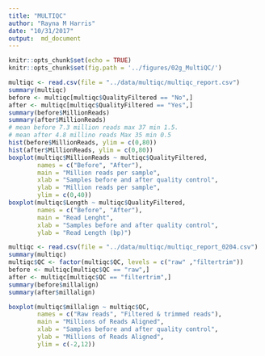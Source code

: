 ```yaml
---
title: "MULTIQC"
author: "Rayna M Harris"
date: "10/31/2017"
output:  md_document
---
```


```r
knitr::opts_chunk$set(echo = TRUE)
knitr::opts_chunk$set(fig.path = '../figures/02g_MultiQC/')
```


```r
multiqc <- read.csv(file = "../data/multiqc/multiqc_report.csv")
summary(multiqc)
before <- multiqc[multiqc$QualityFiltered == "No",]
after <- multiqc[multiqc$QualityFiltered == "Yes",]
summary(before$MillionReads)
summary(after$MillionReads)
# mean before 7.3 million reads max 37 min 1.5. 
# mean after 4.8 millino reads Max 35 min 0.5
hist(before$MillionReads, ylim = c(0,80))
hist(after$MillionReads, ylim = c(0,80))
boxplot(multiqc$MillionReads ~ multiqc$QualityFiltered,
        names = c("Before", "After"),
        main = "Million reads per sample",
        xlab = "Samples before and after quality control",
        ylab = "Million reads per sample",
        ylim = c(0,40))
boxplot(multiqc$Length ~ multiqc$QualityFiltered,
        names = c("Before", "After"),
        main = "Read Lenght",
        xlab = "Samples before and after quality control",
        ylab = "Read Length (bp)")

multiqc <- read.csv(file = "../data/multiqc/multiqc_report_0204.csv")
summary(multiqc)
multiqc$QC <- factor(multiqc$QC, levels = c("raw" ,"filtertrim"))
before <- multiqc[multiqc$QC == "raw",]
after <- multiqc[multiqc$QC == "filtertrim",]
summary(before$millalign)
summary(after$millalign)

boxplot(multiqc$millalign ~ multiqc$QC,
        names = c("Raw reads", "Filtered & trimmed reads"),
        main = "Millions of Reads Aligned",
        xlab = "Samples before and after quality control",
        ylab = "Millions of Reads Aligned",
        ylim = c(-2,12))
```


